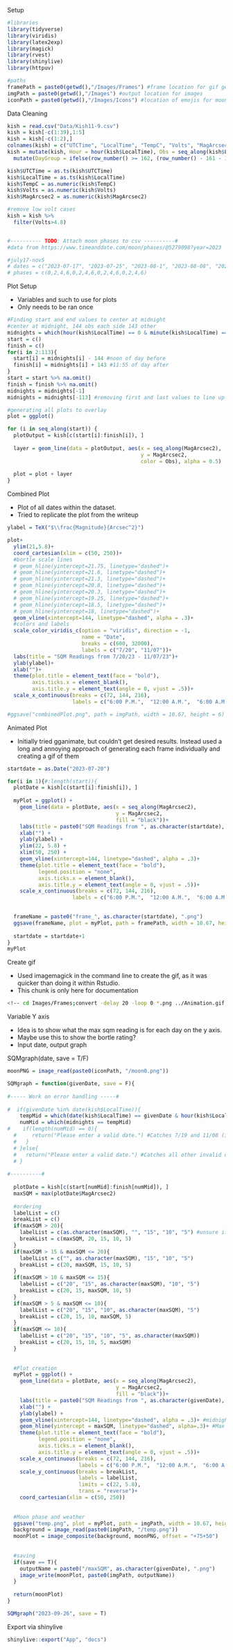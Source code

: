 Setup

```r
#libraries
library(tidyverse)
library(viridis)
library(latex2exp)
library(magick)
library(rvest)
library(shinylive)
library(httpuv)

#paths
framePath = paste0(getwd(),"/Images/Frames") #frame location for gif generation
imgPath = paste0(getwd(),"/Images") #output location for images
iconPath = paste0(getwd(),"/Images/Icons") #location of emojis for moon and weather
```

Data Cleaning

```r
kish = read.csv("Data/Kish11-9.csv")
kish = kish[-c(1:39),1:5]
kish = kish[-c(1:2),]
colnames(kish) = c("UTCTime", "LocalTime", "TempC", "Volts", "MagArcsec2") 
kish = mutate(kish, Hour = hour(kish$LocalTime), Obs = seq_along(kish$LocalTime)) %>%
  mutate(DayGroup = ifelse(row_number() >= 162, (row_number() - 161 - 1) %/% 288 + 1, 0))

kish$UTCTime = as.ts(kish$UTCTime)
kish$LocalTime = as.ts(kish$LocalTime)
kish$TempC = as.numeric(kish$TempC)
kish$Volts = as.numeric(kish$Volts)
kish$MagArcsec2 = as.numeric(kish$MagArcsec2)

#remove low volt cases
kish = kish %>%
  filter(Volts>4.8)


#---------- TODO: Attach moon phases to csv ----------#
#data from https://www.timeanddate.com/moon/phases/@5279098?year=2023

#july17-nov5
# dates = c("2023-07-17", "2023-07-25", "2023-08-1", "2023-08-08", "2023-08-16", "2023-08-24", "2023-08-30", "2023-09-6", "2023-09-14", "2023-09-22", "2023-09-29", "2023-10-6", "2023-10-14", "2023-10-21", "2023-10-28", "2023-11-05")
# phases = c(0,2,4,6,0,2,4,6,0,2,4,6,0,2,4,6)

```

Plot Setup

* Variables and such to use for plots
* Only needs to be ran once

```r
#Finding start and end values to center at midnight
#center at midnight, 144 obs each side 143 other
midnights = which(hour(kish$LocalTime) == 0 & minute(kish$LocalTime) == 0)
start = c()
finish = c()
for(i in 2:113){
  start[i] = midnights[i] - 144 #noon of day before
  finish[i] = midnights[i] + 143 #11:55 of day after
}
start = start %>% na.omit()
finish = finish %>% na.omit()
midnights = midnights[-1]
midnights = midnights[-113] #removing first and last values to line up with start and finish

#generating all plots to overlay
plot = ggplot()

for (i in seq_along(start)) {
  plotOutput = kish[c(start[i]:finish[i]), ]
  
  layer = geom_line(data = plotOutput, aes(x = seq_along(MagArcsec2),
                                           y = MagArcsec2,
                                           color = Obs), alpha = 0.5) 
  
  plot = plot + layer
}
```

Combined Plot

* Plot of all dates within the dataset.
* Tried to replicate the plot from the writeup

```r
ylabel = TeX("$\\frac{Magnitude}{Arcsec^2}")

plot+
  ylim(21,5.8)+
  coord_cartesian(xlim = c(50, 250))+
  #bortle scale lines
  # geom_hline(yintercept=21.75, linetype="dashed")+
  # geom_hline(yintercept=21.6, linetype="dashed")+
  # geom_hline(yintercept=21.3, linetype="dashed")+
  # geom_hline(yintercept=20.8, linetype="dashed")+
  # geom_hline(yintercept=20.3, linetype="dashed")+
  # geom_hline(yintercept=19.25, linetype="dashed")+
  # geom_hline(yintercept=18.5, linetype="dashed")+
  # geom_hline(yintercept=18, linetype="dashed")+
  geom_vline(xintercept=144, linetype="dashed", alpha = .3)+
  #colors and labels
  scale_color_viridis_c(option = "viridis", direction = -1,
                        name = "Date",
                        breaks = c(600, 32000),
                        labels = c("7/20", "11/07"))+
  labs(title = "SQM Readings from 7/20/23 - 11/07/23")+
  ylab(ylabel)+
  xlab("")+
  theme(plot.title = element_text(face = "bold"),
        axis.ticks.x = element_blank(),
        axis.title.y = element_text(angle = 0, vjust = .5))+
  scale_x_continuous(breaks = c(72, 144, 216),
                     labels = c("6:00 P.M.",  "12:00 A.M.",  "6:00 A.M."))

#ggsave("combinedPlot.png", path = imgPath, width = 10.67, height = 6) #Note that the dimensions are inches not pixels. Just used a 16:9 aspect ratio.

```

Animated Plot

* Initially tried gganimate, but couldn't get desired results. Instead used a long and annoying approach of generating each frame individually and creating a gif of them

```r

startdate = as.Date("2023-07-20")

for(i in 1){#:length(start)){
  plotDate = kish[c(start[i]:finish[i]), ]
  
  myPlot = ggplot() +
    geom_line(data = plotDate, aes(x = seq_along(MagArcsec2),
                                   y = MagArcsec2,
                                   fill = "black"))+
    labs(title = paste0("SQM Readings from ", as.character(startdate), " to ", as.character(startdate + 1)))+
    xlab("") +
    ylab(ylabel) +
    ylim(22, 5.8) +
    xlim(50, 250) +
    geom_vline(xintercept=144, linetype="dashed", alpha = .3)+
    theme(plot.title = element_text(face = "bold"),
          legend.position = "none",
          axis.ticks.x = element_blank(),
          axis.title.y = element_text(angle = 0, vjust = .5))+
    scale_x_continuous(breaks = c(72, 144, 216),
                     labels = c("6:00 P.M.",  "12:00 A.M.",  "6:00 A.M."))
  

  frameName = paste0("frame_", as.character(startdate), ".png")
  ggsave(frameName, plot = myPlot, path = framePath, width = 10.67, height = 6)
  
  startdate = startdate+1
}
myPlot
```

Create gif

* Used imagemagick in the command line to create the gif, as it was quicker than doing it within Rstudio.
* This chunk is only here for documentation

```bash
<!-- cd Images/Frames;convert -delay 20 -loop 0 *.png ../Animation.gif -->
```

Variable Y axis

* Idea is to show what the max sqm reading is for each day on the y axis.
* Maybe use this to show the bortle rating?
* Input date, output graph

SQMgraph(date, save = T/F)

```r

moonPNG = image_read(paste0(iconPath, "/moon0.png"))

SQMgraph = function(givenDate, save = F){
  
#----- Work on error handling -----#
  
#  if(givenDate %in% date(kish$LocalTime)){
    tempMid = which(date(kish$LocalTime) == givenDate & hour(kish$LocalTime) == 0 & minute(kish$LocalTime) == 0)
    numMid = which(midnights == tempMid)
#    if(length(numMid) == 0){
  #     return("Please enter a valid date.") #Catches 7/19 and 11/08 (incomplete cases)
  #   }
  # }else{
  #   return("Please enter a valid date.") #Catches all other invalid dates
  # }
   
#----------#
    
  plotDate = kish[c(start[numMid]:finish[numMid]), ]
  maxSQM = max(plotDate$MagArcsec2)
  
  #ordering
  labelList = c()
  breakList = c()
  if(maxSQM > 20){
    labelList = c(as.character(maxSQM), "", "15", "10", "5") #unsure if leaving 20 out is best choice.
    breakList = c(maxSQM, 20, 15, 10, 5)
  }
  if(maxSQM > 15 & maxSQM <= 20){
    labelList = c("", as.character(maxSQM), "15", "10", "5")
    breakList = c(20, maxSQM, 15, 10, 5)
  }
  if(maxSQM > 10 & maxSQM <= 15){
    labelList = c("20", "15", as.character(maxSQM), "10", "5")
    breakList = c(20, 15, maxSQM, 10, 5)
  }
  if(maxSQM > 5 & maxSQM <= 10){
    labelList = c("20", "15", "10", as.character(maxSQM), "5")  
    breakList = c(20, 15, 10, maxSQM, 5)
  }
  if(maxSQM <= 10){
    labelList = c("20", "15", "10", "5", as.character(maxSQM))
    breakList = c(20, 15, 10, 5, maxSQM)
  }
  
  
  #Plot creation
  myPlot = ggplot() +
    geom_line(data = plotDate, aes(x = seq_along(MagArcsec2),
                                   y = MagArcsec2,
                                   fill = "black"))+
    labs(title = paste0("SQM Readings from ", as.character(givenDate), " to ", as.character(as.Date(givenDate)+1)))+
    xlab("") +
    ylab(ylabel) +
    geom_vline(xintercept=144, linetype="dashed", alpha = .3)+ #midnight
    geom_hline(yintercept = maxSQM, linetype="dashed", alpha=.3)+ #Max line
    theme(plot.title = element_text(face = "bold"),
          legend.position = "none",
          axis.ticks.x = element_blank(),
          axis.title.y = element_text(angle = 0, vjust = .5))+
    scale_x_continuous(breaks = c(72, 144, 216),
                       labels = c("6:00 P.M.",  "12:00 A.M.",  "6:00 A.M."))+
    scale_y_continuous(breaks = breakList,
                       labels = labelList,
                       limits = c(22, 5.8),
                       trans = "reverse")+
    coord_cartesian(xlim = c(50, 250))
  
  
  #Moon phase and weather
  ggsave("temp.png", plot = myPlot, path = imgPath, width = 10.67, height = 6)
  background = image_read(paste0(imgPath, "/temp.png"))
  moonPlot = image_composite(background, moonPNG, offset = "+75+50")
  
  
  #saving
  if(save == T){
    outputName = paste0("/maxSQM", as.character(givenDate), ".png")
    image_write(moonPlot, paste0(imgPath, outputName))
  }
  
  return(moonPlot)
}

SQMgraph("2023-09-26", save = T)
```

Export via shinylive

```r
shinylive::export("App", "docs")
```











